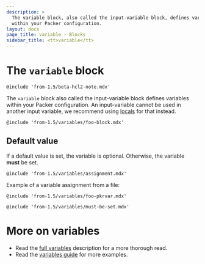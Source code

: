 ```yaml
---
description: >
  The variable block, also called the input-variable block, defines variables
  within your Packer configuration.
layout: docs
page_title: variable - Blocks
sidebar_title: <tt>variable</tt>
---
```


# The `variable` block

`@include 'from-1.5/beta-hcl2-note.mdx'`

The `variable` block also called the input-variable block defines variables
within your Packer configuration. An input-variable cannot be used in another
input variable, we recommend using [locals](/docs/from-1.5/blocks/locals) for that instead.

`@include 'from-1.5/variables/foo-block.mdx'`

## Default value

If a default value is set, the variable is optional. Otherwise, the variable
**must** be set.

`@include 'from-1.5/variables/assignment.mdx'`

Example of a variable assignment from a file:

`@include 'from-1.5/variables/foo-pkrvar.mdx'`

`@include 'from-1.5/variables/must-be-set.mdx'`

# More on variables

- Read the [full variables](/docs/from-1.5/variables) description for a more
  thorough read.
- Read the [variables guide](/guides/hcl/variables) for more examples.
